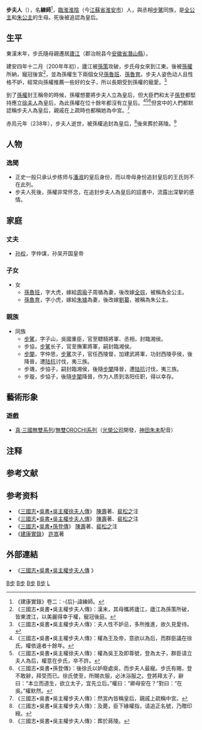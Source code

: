 {{東亞女性歷史人物
|名稱=大帝步皇后
|身份=[[孫吳|孫吳]]追尊皇后
|姓名=步練師
|位號=夫人→皇后（追认）
|出生年=生年不详
|出生地=[[臨淮|臨淮]][[淮陰|淮陰]]（今[[江蘇省|江蘇省]][[淮安市|淮安市]]）
|逝世年=[[赤烏|赤烏]]元年（238年）
|逝世地=[[建業|建業]]（今江蘇省[[南京市|南京市]]）
|墳墓=[[蔣陵|蔣陵]]（今江蘇省南京市）
|夫=[[孫權|孫權]]
|婚姻名份=側室
|夫之父=[[孫堅_(東吳)|孫堅]]
|夫之母=[[孫破虜吳夫人|吳夫人]]
|夫之正室=[[谢夫人_(孙权)|謝夫人]] 
|夫之繼室=[[徐夫人_(孙权)|徐夫人]]<br/>[[潘淑|潘皇后]]
|夫之側室=[[大懿皇后|琅琊王夫人]]<br/>[[敬懷皇后|南阳王夫人]]<br/>[[袁夫人|袁夫人]]<br/>謝姬<br/>仲姬
|女=全公主[[孫魯班|孫魯班]]<br/>朱公主[[孫魯育|孫魯育]]
|注釋=}}

'''步夫人'''（{{bd|2世紀||238年|}}），名'''練師'''<ref>《建康實錄》卷二：-{后}-諱練師。</ref>，[[臨淮|臨淮]][[淮陰|淮陰]]（今[[江蘇省|江蘇省]][[淮安市|淮安市]]）人，與丞相[[步騭|步騭]]同族，是[[全公主|全公主]]和[[孫魯育|朱公主]]的生母。死後被追認為皇后。

==生平==
東漢末年，步氏隨母親遷居[[廬江郡|廬江]]（郡治皖县今[[安徽省|安徽省]][[潛山縣|潛山縣]]）。

建安四年十二月（200年年初），廬江被[[孫策|孫策]]攻破，步氏母女來到江東。後被[[孫權|孫權]]所納，寵冠後宮<ref>《三國志•吳書•吳主權步夫人傳》：漢末，其母攜將廬江，廬江為孫策所破，皆東渡江，以美麗得幸于權，寵冠後庭。</ref>，並為孫權生下兩個女兒[[孫魯班|孫魯班]]、[[孫魯育|孫魯育]]。步夫人姿色动人且性格不妒，經常向孫權推薦一些好的女子，所以長期受到孫權的寵愛。<ref>《三國志•吳書•吳主權步夫人傳》：夫人性不妒忌，多所推進，故久見愛待。</ref>

到了[[孫權|孫權]]封王稱帝的時候，孫權想要將步夫人立為皇后，但大臣們和太子[[孫登_(太子)|孫登]]都堅持應立[[徐夫人_(孫權)|徐夫人]]為皇后，為此孫權在位十餘年都沒有立皇后。<ref>《三國志•吳書•吳主權步夫人傳》：權為王及帝，意欲以為后，而群臣議在徐氏，權依違者十餘年。</ref><ref>《三國志•吳書•吳主權徐夫人傳》：權為吳王及即尊號，登為太子，群臣请立夫人為后，權意在步氏，卒不許。</ref><ref>《三國志•吳書•孫登傳》：後徐氏以妒廢處吳，而步夫人最寵。步氏有賜，登不敢辭，拜受而已。徐氏使至，所賜衣服，必沐浴服之。登將拜太子，辭曰：“本立而道生，欲立太子，宜先立后。”權曰：“卿母安在？”對曰：“在吳。”權默然。 </ref>但宮中的人們都默認稱步夫人為皇后，親戚在上疏時也都稱她為中宮。<ref>《三國志•吳書•吳主權步夫人傳》：然宮內皆稱皇后，親戚上疏稱中宮。</ref>

赤烏元年（238年），步夫人逝世，被孫權追封為皇后，<ref>《三國志•吳書•吳主權步夫人傳》：及薨，臣下緣權指，请追正名號，乃贈印綬。</ref>後來葬於蔣陵。<ref>《三國志•吳書•吳主權步夫人傳》：葬於蔣陵。</ref>

==人物==
===逸聞===
*正史一般只承认步练师与[[潘淑|潘淑]]的皇后身份，而以帝母身份追封皇后的王氏则不在此列{{NoteTag|《建康实录》中就仅为步皇后和潘皇后设有列传，《三国志》吴主本传也有提及，且对二人称“薨”，而不称“死”、“卒”}}。
*步夫人死後，孫權非常怀念，在追封步夫人為皇后的詔書中，流露出深摯的感情。
{{Quote box
|width=90%
|align=center
|quote=惟赤烏元年閏（十）月戊子{{NoteTag|據[http://sinocal.sinica.edu.tw 兩千年中西曆換算]}}，此日為公元238年11月24日。皇帝曰：<br />
嗚呼皇后，惟後佐命，共承天地。虔恭夙夜，與朕均勞。內教脩整，禮義不愆。寬容慈惠，有淑懿之德。民臣縣望，遠近歸心。<br />
朕以世難未夷，大統未一，緣後雅志，每懷謙損。是以于時未授名號，亦必謂後降年有永，永與朕躬對揚天休。<br />
不寤奄忽，大命近止。朕恨本意不早昭顯，傷後殂逝，不終天祿。湣悼之至，痛於厥心。<br />
今使使持節[[顧雍|丞相醴陵侯雍]]奉策授號，配食先後。魂而有靈，嘉其寵榮。嗚呼哀哉！
|source =《[[三國志|三國志]]•[[s:三國志/卷50|吳書•吳主權步夫人傳]]》
|}}

==家庭==
===丈夫===
* [[孙权|孙权]]，字仲谋，孙吴开国皇帝

===子女===
*女
**[[孫魯班|孫魯班]]，字大虎，嫁給[[周瑜|周瑜]]子周循為妻，後改嫁[[全琮|全琮]]，被稱為全公主。
**[[孫魯育|孫魯育]]，字小虎，嫁給[[朱據|朱據]]為妻，後改嫁[[劉纂_(南朝)|劉纂]]，被稱為朱公主。

===親族===
*同族
**[[步騭|步騭]]，字子山，吳國重臣，官至驃騎將軍、丞相，封臨湘侯。
**步協，[[步騭|步騭]]长子，官至撫軍將軍，嗣封臨湘侯。
**[[步闡|步闡]]，字仲思，[[步騭|步騭]]次子，官任西陵督，加建武將軍，功封西陵亭侯，後降晉，遭[[陆抗|陆抗]]讨伐，夷三族。
**步璣，步協子，嗣封臨湘侯，後隨[[步闡|步闡]]降晉，遭[[陆抗|陆抗]]讨伐，夷三族。
**步璇，步協子，後隨[[步闡|步闡]]降晉，作为人质到洛阳任职，得以幸存。

==藝術形象==
===遊戲===
*[[真·三國無雙系列|真·三國無雙系列]]/[[無雙OROCHI系列|無雙OROCHI系列]]（[[光榮公司|光榮公司]]開發，[[神田朱未|神田朱未]]配音）

== 注释 ==
{{NoteFoot}}

== 参考文献 ==
{{reflist|2}}
{{NoteFoot}}

==参考资料==
* 《[[三國志|三國志]]•[[s:三國志/卷50|吳書•吳主權徐夫人傳]]》 [[陳壽|陳壽]]著、[[裴松之|裴松之]]注
* 《[[三國志|三國志]]•[[s:三國志/卷50|吳書•吳主權步夫人傳]]》 [[陳壽|陳壽]]著、[[裴松之|裴松之]]注
* 《[[三國志|三國志]]•[[s:三國志/卷59|吳書•孫登傳]]》 [[陳壽|陳壽]]著、[[裴松之|裴松之]]注
* 《[[建康實錄|建康實錄]]》 [[許嵩|許嵩]]著

==外部連結==
*《[http://www.guoxue.com/shibu/24shi/sangzz/sgzz_050.htm 三國志•吳書•吳主權步夫人傳] {{Wayback|url=http://www.guoxue.com/shibu/24shi/sangzz/sgzz_050.htm |date=20150302030628 }}》

{{三國皇后}}
{{三国志}}
[[Category:东吴追封皇后|B步]]
[[Category:东吴妃嫔|B步]]
[[Category:东汉女性人物|B步]]
[[Category:三国志立传人物|B步]]
[[Category:步姓|L]]